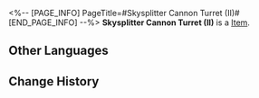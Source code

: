 <%-- [PAGE_INFO]
PageTitle=#Skysplitter Cannon Turret (II)#
[END_PAGE_INFO] --%>
{{Item Infobox
|id          = 252398
|image       = Item Skysplitter Cannon Turret (II).png{{subst:void|<!--$UPLOAD:<<SpriteOutput/Quest/PlanetFes/SwapCardPic/SwapCardPiece/3003_2.png>-<Item Skysplitter Cannon Turret (II).png>-<Item Icons>>-->}}
|type        = 
|invCategory = 
|rarity      = 5
|effect      = 
|description = Complete a Memory Card set to gain buffs.
}}
{{Description|The trailblazing memories deep in your mind will provide inspiration to the game once you recall it in full.}}
'''Skysplitter Cannon Turret (II)''' is a [[Item]].

==Other Languages==
{{Other Languages
|en   = Skysplitter Cannon Turret (II)
|zhs  = 竞锋舰炮台-Ⅱ
|zht  = 競鋒艦炮台-Ⅱ
|ja   = 競鋒艦・砲台-II
|ko   = 경기 함선 포대-Ⅱ
|es   = Torreta de la Bifurcacielos&nbsp;II
|fr   = Tourelle du Fendeur des cieux (II)
|ru   = Пушки «Рассекателя небес» II
|th   = ป้อมปืนเรือประชันคมดาบ II
|vi   = Bệ Pháo Tàu Phá Thiên-II
|de   = Himmelsspalter-Kanonenturm (II)
|id   = Benteng Meriam Skysplitter II
|pt   = Canhão do Cruzador Celeste (II)
}}

==Change History==
{{Change History|3.2}}